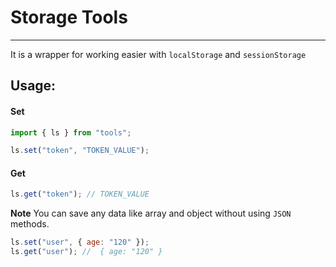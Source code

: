 
<Meta title="Tools/storage" />

[//]: # '<Meta title="Storage Tools" id="Storage Tools" />'

# Storage Tools

---

It is a wrapper for working easier with `localStorage` and `sessionStorage`

## Usage:

#### Set

```js
import { ls } from "tools";

ls.set("token", "TOKEN_VALUE");
```

#### Get

```js
ls.get("token"); // TOKEN_VALUE
```

**Note**
You can save any data like array and object without using `JSON` methods.

```js
ls.set("user", { age: "120" });
ls.get("user"); //  { age: "120" }
```
